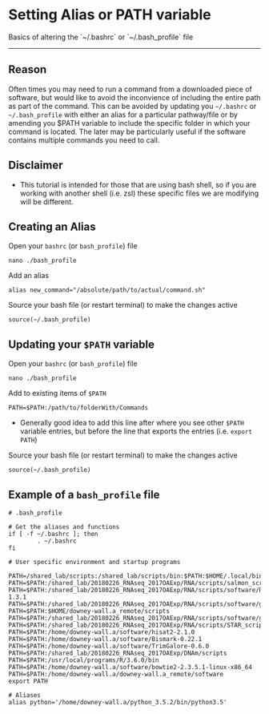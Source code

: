 # Setting Alias or PATH variable

Basics of altering the \`\~/.bashrc\` or \`\~/.bash_profile\` file

------------------------------------------------------------------------

## **Reason** {.unnumbered}

Often times you may need to run a command from a downloaded piece of software, but would like to avoid the inconvience of including the entire path as part of the command. This can be avoided by updating you `~/.bashrc` or `~/.bash_profile` with either an alias for a particular pathway/file or by amending you \$PATH variable to include the specific folder in which your command is located. The later may be particularly useful if the software contains multiple commands you need to call.

## **Disclaimer** {.unnumbered}

-   This tutorial is intended for those that are using bash shell, so if you are working with another shell (i.e. zsl) these specific files we are modifying will be different.

## **Creating an Alias** {.unnumbered}

Open your `bashrc` (or `bash_profile`) file

    nano ./bash_profile

Add an alias

    alias new_command="/absolute/path/to/actual/command.sh"

Source your bash file (or restart terminal) to make the changes active

    source(~/.bash_profile)

## **Updating your `$PATH` variable** {.unnumbered}

Open your `bashrc` (or `bash_profile`) file

    nano ./bash_profile

Add to existing items of `$PATH`

    PATH=$PATH:/path/to/folderWith/Commands

-   Generally good idea to add this line after where you see other `$PATH` variable entries, but before the line that exports the entries (i.e. `export PATH`)

Source your bash file (or restart terminal) to make the changes active

    source(~/.bash_profile)

## **Example of a `bash_profile` file** {.unnumbered}

    # .bash_profile

    # Get the aliases and functions
    if [ -f ~/.bashrc ]; then
            . ~/.bashrc
    fi

    # User specific environment and startup programs

    PATH=/shared_lab/scripts:/shared_lab/scripts/bin:$PATH:$HOME/.local/bin
    PATH=$PATH:/shared_lab/20180226_RNAseq_2017OAExp/RNA/scripts/salmon_scripts/
    PATH=$PATH:/shared_lab/20180226_RNAseq_2017OAExp/RNA/scripts/software/RSEM/RSEM-1.3.1
    PATH=$PATH:/shared_lab/20180226_RNAseq_2017OAExp/RNA/scripts/software/gffread
    PATH=$PATH:$HOME/downey-wall.a_remote/scripts
    PATH=$PATH:/shared_lab/20180226_RNAseq_2017OAExp/RNA/scripts/software/gffcompare
    PATH=$PATH:/shared_lab/20180226_RNAseq_2017OAExp/RNA/scripts/STAR_scripts
    PATH=$PATH:/home/downey-wall.a/software/hisat2-2.1.0
    PATH=$PATH:/home/downey-wall.a/software/Bismark-0.22.1
    PATH=$PATH:/home/downey-wall.a/software/TrimGalore-0.6.0
    PATH=$PATH:/shared_lab/20180226_RNAseq_2017OAExp/DNAm/scripts
    PATH=$PATH:/usr/local/programs/R/3.6.0/bin
    PATH=$PATH:/home/downey-wall.a/software/bowtie2-2.3.5.1-linux-x86_64
    PATH=$PATH:/home/downey-wall.a/downey-wall.a_remote/software
    export PATH

    # Aliases
    alias python='/home/downey-wall.a/python_3.5.2/bin/python3.5'
